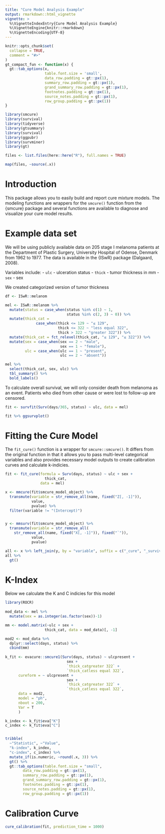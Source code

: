 ```yaml
---
title: "Cure Model Analysis Example"
output: rmarkdown::html_vignette
vignette: >
  %\VignetteIndexEntry{Cure Model Analysis Example}
  %\VignetteEngine{knitr::rmarkdown}
  %\VignetteEncoding{UTF-8}
---
```



```r
knitr::opts_chunk$set(
  collapse = TRUE,
  comment = "#>"
)
gt_compact_fun <- function(x) {
  gt::tab_options(x, 
                  table.font.size = 'small',
                  data_row.padding = gt::px(1),
                  summary_row.padding = gt::px(1),
                  grand_summary_row.padding = gt::px(1),
                  footnotes.padding = gt::px(1),
                  source_notes.padding = gt::px(1),
                  row_group.padding = gt::px(1))
}

library(smcure)
library(survival)
library(tidyverse)
library(gtsummary)
library(survival)
library(ggpubr)
library(survminer)
library(gt)

files <- list.files(here::here("R"), full.names = TRUE)

map(files, ~source(.x))
```


# Introduction

This package allows you to easily build and report cure mixture models. The modeling functions are wrappers for the `smcure()` function from the {smcure} package and several functions are available to diagnose and visualize your cure model results.

# Example data set

We will be using publicly available data on 205 stage I melanoma patients at the Department of Plastic Surgery, University Hospital of Odense, Denmark from 1962 to 1977. The data is available in the {ISwR} package (Dalgaard, 2008). 

Variables include:
- `ulc` - ulceration status
- `thick` - tumor thickness in mm
- `sex` - sex

We created categorized version of tumor thickness

```r
df <- ISwR::melanom

mel <- ISwR::melanom %>%
  mutate(status = case_when(status %in% c(1) ~ 1, 
                            status %in% c(2, 3) ~ 0)) %>%
  mutate(thick_cat = 
              case_when(thick <= 129 ~ "≤ 129", 
                        thick <= 322 ~ "less equal 322", 
                        thick > 322 ~ "greater 322")) %>%
  mutate(thick_cat = fct_relevel(thick_cat, "≤ 129", "≤ 322")) %>%
  mutate(sex = case_when(sex == 2 ~ "male", 
                         sex == 1 ~ "female"),
         ulc = case_when(ulc == 1 ~ "present", 
                         ulc == 2 ~ "absent"))

mel %>%
  select(thick_cat, sex, ulc) %>%
  tbl_summary() %>%
  bold_labels()


```

To calculate overall survival, we will only consider death from melanoma as an event. Patients who died from other cause or were lost to follow-up are censored. 

```r
fit <- survfit(Surv(days/365, status) ~ ulc, data = mel)

fit %>% ggsurvplot()

```

# Fitting the Cure Model

The `fit_cure()` function is a wrapper for `smcure::smcure()`. It differs from the original function in that it allows you to pass multi-level categorical variables and also provides necessary model outputs to create calibration curves and calculate k-indicies. 


```r

fit <- fit_cure(formula = Surv(days, status) ~ ulc + sex + 
                  thick_cat,
                data = mel)

x <- mmcure(fit$smcure_model_object) %>%
  transmute(variable = str_remove_all(name, fixed("Z[, -1]")), 
            value, 
            pvalue) %>%
  filter(variable != "(Intercept)")


y <- mmsurv(fit$smcure_model_object) %>%
  transmute(variable = str_remove_all(
    str_remove_all(name, fixed("X[, -1]")), fixed("`")), 
            value, 
            pvalue) 

all <- x %>% left_join(y, by = "variable", suffix = c("_cure", "_survival"))
all %>%
  gt()
```

# K-Index

Below we calculate the K and C indicies for this model

```r
library(ROCR)
  
mod_data <- mel %>%
  mutate(sex = as.integer(as.factor(sex))-1) 

mm <- model.matrix(~ulc + sex + 
                  thick_cat, data = mod_data)[, -1]

mod2 <- mod_data %>%
  dplyr::select(days, status) %>%
  cbind(mm)
  
k_fit <- evacure::smcure1(Surv(days, status) ~ ulcpresent + 
                            sex + 
                            `thick_catgreater 322` + 
                            `thick_catless equal 322`,
      cureform = ~ ulcpresent + 
                            sex + 
                            `thick_catgreater 322` + 
                            `thick_catless equal 322`,
      data = mod2,
      model = "ph",
      nboot = 200,
      Var = T
      )
```

```r

k_index <- k_fit$eva["K"]
c_index <- k_fit$eva["C"]


tribble(
  ~"Statistic", ~"Value", 
  "k-index", k_index, 
  "c-index", c_index) %>%
  mutate_if(is.numeric, ~round(.x, 3)) %>%
  gt() %>%
  gt::tab_options(table.font.size = "small", 
        data_row.padding = gt::px(1),
        summary_row.padding = gt::px(1), 
        grand_summary_row.padding = gt::px(1),
        footnotes.padding = gt::px(1), 
        source_notes.padding = gt::px(1),
        row_group.padding = gt::px(1))
```


# Calibration Curve

```r

cure_calibration(fit, prediction_time = 1000)
```

